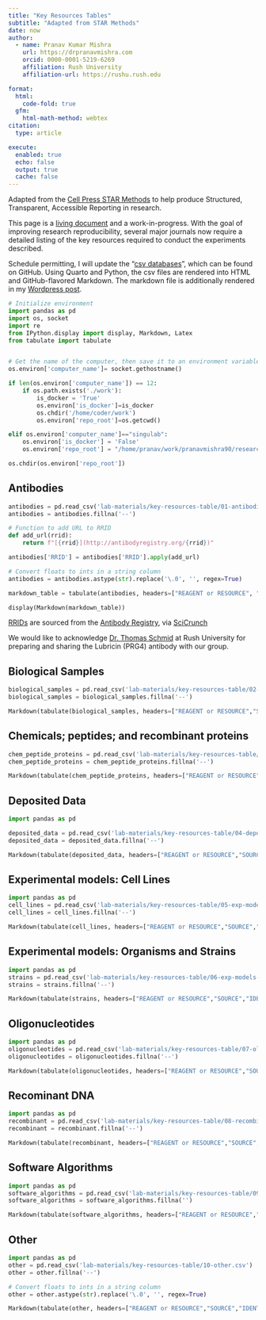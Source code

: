 ```yaml
---
title: "Key Resources Tables"
subtitle: "Adapted from STAR Methods"
date: now
author:
  - name: Pranav Kumar Mishra
    url: https://drpranavmishra.com
    orcid: 0000-0001-5219-6269
    affiliation: Rush University
    affiliation-url: https://rushu.rush.edu

format:
  html:
    code-fold: true
  gfm:
    html-math-method: webtex
citation:
  type: article

execute: 
  enabled: true
  echo: false
  output: true
  cache: false
---
```


Adapted from the [Cell Press STAR Methods](https://www.cell.com/star-authors-guide) to help produce Structured, Transparent, Accessible Reporting in research.

This page is a [living document](https://en.wikipedia.org/wiki/Living_document) and a work-in-progress. With the goal of improving research reproducibility, several major journals now require a detailed listing of the key resources required to conduct the experiments described. 

Schedule permitting, I will update the "[csv databases](https://github.com/pranavmishra90/research-reference/tree/main/lab-materials/key-resources-table)", which can be found on GitHub. Using Quarto and Python, the csv files are rendered into HTML and GitHub-flavored Markdown. The markdown file is additionally rendered in my [Wordpress post](https://www.drpranavmishra.com/research/2023/star-methods-key-resources/).  

```python
# Initialize environment
import pandas as pd
import os, socket
import re
from IPython.display import display, Markdown, Latex
from tabulate import tabulate


# Get the name of the computer, then save it to an environment variable
os.environ['computer_name']= socket.gethostname()

if len(os.environ['computer_name']) == 12:
    if os.path.exists('./work'):
        is_docker = 'True'
        os.environ['is_docker']=is_docker
        os.chdir('/home/coder/work')
        os.environ['repo_root']=os.getcwd()

elif os.environ['computer_name']=="singulab":
    os.environ['is_docker'] = 'False'
    os.environ['repo_root'] = "/home/pranav/work/pranavmishra90/research-reference"

os.chdir(os.environ['repo_root'])

```

## Antibodies
```python
antibodies = pd.read_csv('lab-materials/key-resources-table/01-antibodies.csv', delimiter=',')
antibodies = antibodies.fillna('--')

# Function to add URL to RRID
def add_url(rrid):
    return f"[{rrid}](http://antibodyregistry.org/{rrid})"

antibodies['RRID'] = antibodies['RRID'].apply(add_url)

# Convert floats to ints in a string column
antibodies = antibodies.astype(str).replace('\.0', '', regex=True)

markdown_table = tabulate(antibodies, headers=["REAGENT or RESOURCE", "SOURCE", "IDENTIFIER", "Size (kDA)", "Source", "Target", "RRID"], numalign='left', stralign='left', showindex="never", tablefmt="grid")

display(Markdown(markdown_table))

```

::: {.callout-note}
[RRIDs](https://scicrunch.org/resources/rin/rrids) are sourced from the [Antibody Registry](http://antibodyregistry.org/), via [SciCrunch](https://scicrunch.org/resources/rin/rrids)

:::

We would like to acknowledge [Dr. Thomas Schmid](https://www.rushu.rush.edu/faculty/thomas-schmid-phd) at Rush University for preparing and sharing the Lubricin (PRG4) antibody with our group.


## Biological Samples
```python
biological_samples = pd.read_csv('lab-materials/key-resources-table/02-biological-samples.csv')
biological_samples = biological_samples.fillna('--')

Markdown(tabulate(biological_samples, headers=["REAGENT or RESOURCE","SOURCE","IDENTIFIER"], numalign='left', stralign='left', showindex="never", tablefmt="grid"))

```


## Chemicals; peptides; and recombinant proteins

```python
chem_peptide_proteins = pd.read_csv('lab-materials/key-resources-table/03-chemicals-peptides-recombinant-proteins.csv')
chem_peptide_proteins = chem_peptide_proteins.fillna('--')

Markdown(tabulate(chem_peptide_proteins, headers=["REAGENT or RESOURCE","SOURCE","IDENTIFIER", "Experiment"], numalign='left', stralign='left', showindex="never", tablefmt="grid"))

```

## Deposited Data

```python
import pandas as pd

deposited_data = pd.read_csv('lab-materials/key-resources-table/04-deposited-data.csv')
deposited_data = deposited_data.fillna('--')

Markdown(tabulate(deposited_data, headers=["REAGENT or RESOURCE","SOURCE","IDENTIFIER"], numalign='left', stralign='left', showindex="never", tablefmt="grid"))
```


## Experimental models: Cell Lines

```python
import pandas as pd
cell_lines = pd.read_csv('lab-materials/key-resources-table/05-exp-models-cell-lines.csv')
cell_lines = cell_lines.fillna('--')

Markdown(tabulate(cell_lines, headers=["REAGENT or RESOURCE","SOURCE","IDENTIFIER"], numalign='left', stralign='left', showindex="never", tablefmt="grid"))
```

## Experimental models: Organisms and Strains

```python
import pandas as pd
strains = pd.read_csv('lab-materials/key-resources-table/06-exp-models-organisms-strains.csv')
strains = strains.fillna('--')

Markdown(tabulate(strains, headers=["REAGENT or RESOURCE","SOURCE","IDENTIFIER"], numalign='left', stralign='left', showindex="never", tablefmt="grid"))
```


## Oligonucleotides

```python
import pandas as pd
oligonucleotides = pd.read_csv('lab-materials/key-resources-table/07-oligonucleotides.csv')
oligonucleotides = oligonucleotides.fillna('--')

Markdown(tabulate(oligonucleotides, headers=["REAGENT or RESOURCE","SOURCE","IDENTIFIER"], numalign='left', stralign='left', showindex="never", tablefmt="grid"))
```

## Recominant DNA

```python
import pandas as pd
recombinant = pd.read_csv('lab-materials/key-resources-table/08-recombinant-DNA.csv')
recombinant = recombinant.fillna('--')

Markdown(tabulate(recombinant, headers=["REAGENT or RESOURCE","SOURCE","IDENTIFIER"], numalign='left', stralign='left', showindex="never", tablefmt="grid"))
```

## Software Algorithms

```python
import pandas as pd
software_algorithms = pd.read_csv('lab-materials/key-resources-table/09-software-algorithms.csv')
software_algorithms = software_algorithms.fillna('')

Markdown(tabulate(software_algorithms, headers=["REAGENT or RESOURCE","SOURCE","IDENTIFIER"], numalign='left', stralign='left', showindex="never", tablefmt="grid"))
```

## Other

```python
import pandas as pd
other = pd.read_csv('lab-materials/key-resources-table/10-other.csv')
other = other.fillna('--')

# Convert floats to ints in a string column
other = other.astype(str).replace('\.0', '', regex=True)

Markdown(tabulate(other, headers=["REAGENT or RESOURCE","SOURCE","IDENTIFIER", "Experiment", "Category"], numalign='left', stralign='left', showindex="never", tablefmt="grid"))

```